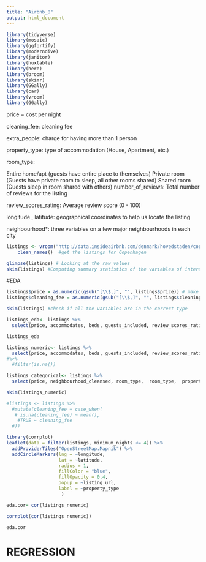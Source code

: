 ```yaml
---
title: "Airbnb_8"
output: html_document
---
```


```r
library(tidyverse)
library(mosaic)
library(ggfortify)
library(moderndive)
library(janitor)
library(huxtable)
library(here)
library(broom)
library(skimr)
library(GGally)
library(car)
library(vroom)
library(GGally)
```

price = cost per night

cleaning_fee: cleaning fee

extra_people: charge for having more than 1 person

property_type: type of accommodation (House, Apartment, etc.)

room_type:

Entire home/apt (guests have entire place to themselves)
Private room (Guests have private room to sleep, all other rooms shared)
Shared room (Guests sleep in room shared with others)
number_of_reviews: Total number of reviews for the listing

review_scores_rating: Average review score (0 - 100)

longitude , latitude: geographical coordinates to help us locate the listing

neighbourhood*: three variables on a few major neighbourhoods in each city

```r
listings <- vroom("http://data.insideairbnb.com/denmark/hovedstaden/copenhagen/2020-06-26/data/listings.csv.gz") %>% 
    clean_names()  #get the listings for Copenhagen
```



```r
glimpse(listings) # Looking at the raw values
skim(listings) #Computing summary statistics of the variables of interest, or finding NAs
```

#EDA

```r
listings$price = as.numeric(gsub("[\\$,]", "", listings$price)) # make price into a numeric variable
listings$cleaning_fee = as.numeric(gsub("[\\$,]", "", listings$cleaning_fee))

skim(listings) #check if all the variables are in the correct type
```
```r

listings_eda<- listings %>%
  select(price, accommodates, beds, guests_included, review_scores_rating, number_of_reviews, neighbourhood_cleansed,   room_type, bedrooms, bathrooms, property_type, cleaning_fee, host_is_superhost)

listings_eda

listings_numeric<- listings %>%
  select(price, accommodates, beds, guests_included, review_scores_rating, number_of_reviews,  bedrooms,  bathrooms,  cleaning_fee) 
#%>%
  #filter(is.na())

listings_categorical<- listings %>%
  select(price, neighbourhood_cleansed, room_type,  room_type,  property_type,  host_is_superhost)

skim(listings_numeric)

#listings <- listings %>%
  #mutate(cleaning_fee = case_when(
   # is.na(cleaning_fee) ~ mean(), 
    #TRUE ~ cleaning_fee
  #))

```
```r
library(corrplot)
leaflet(data = filter(listings, minimum_nights <= 4)) %>% 
  addProviderTiles("OpenStreetMap.Mapnik") %>% 
  addCircleMarkers(lng = ~longitude, 
                   lat = ~latitude, 
                   radius = 1, 
                   fillColor = "blue", 
                   fillOpacity = 0.4, 
                   popup = ~listing_url,
                   label = ~property_type
                    )

eda.cor= cor(listings_numeric)

corrplot(cor(listings_numeric))

eda.cor

```
# REGRESSION

